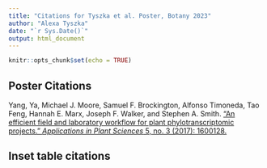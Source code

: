```yaml
---
title: "Citations for Tyszka et al. Poster, Botany 2023"
author: "Alexa Tyszka"
date: "`r Sys.Date()`"
output: html_document
---
```


```r
knitr::opts_chunk$set(echo = TRUE)
```

## Poster Citations

Yang, Ya, Michael J. Moore, Samuel F. Brockington, Alfonso Timoneda, Tao Feng, Hannah E. Marx, Joseph F. Walker, and Stephen A. Smith. ["An efficient field and laboratory workflow for plant phylotranscriptomic projects." _Applications in Plant Sciences_ 5, no. 3 (2017): 1600128.](https://doi.org/10.3732%2Fapps.1600128)


## Inset table citations


